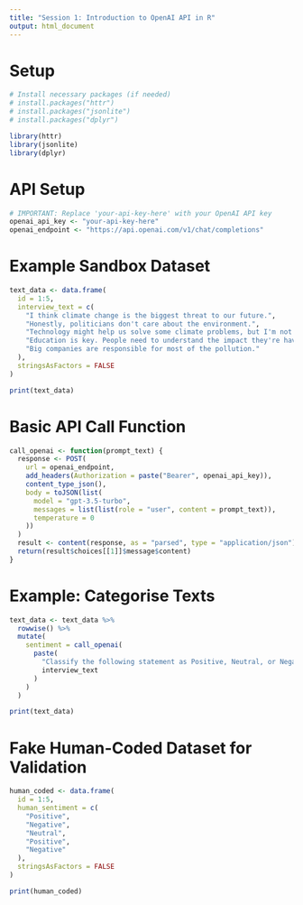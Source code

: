 ```yaml
---
title: "Session 1: Introduction to OpenAI API in R"
output: html_document
---
```


# Setup

```r
# Install necessary packages (if needed)
# install.packages("httr")
# install.packages("jsonlite")
# install.packages("dplyr")

library(httr)
library(jsonlite)
library(dplyr)
```

# API Setup

```r
# IMPORTANT: Replace 'your-api-key-here' with your OpenAI API key
openai_api_key <- "your-api-key-here"
openai_endpoint <- "https://api.openai.com/v1/chat/completions"
```

# Example Sandbox Dataset

```r
text_data <- data.frame(
  id = 1:5,
  interview_text = c(
    "I think climate change is the biggest threat to our future.",
    "Honestly, politicians don't care about the environment.",
    "Technology might help us solve some climate problems, but I'm not sure.",
    "Education is key. People need to understand the impact they're having.",
    "Big companies are responsible for most of the pollution."
  ),
  stringsAsFactors = FALSE
)

print(text_data)
```

# Basic API Call Function

```r
call_openai <- function(prompt_text) {
  response <- POST(
    url = openai_endpoint,
    add_headers(Authorization = paste("Bearer", openai_api_key)),
    content_type_json(),
    body = toJSON(list(
      model = "gpt-3.5-turbo",
      messages = list(list(role = "user", content = prompt_text)),
      temperature = 0
    ))
  )
  result <- content(response, as = "parsed", type = "application/json")
  return(result$choices[[1]]$message$content)
}
```

# Example: Categorise Texts

```r
text_data <- text_data %>%
  rowwise() %>%
  mutate(
    sentiment = call_openai(
      paste(
        "Classify the following statement as Positive, Neutral, or Negative regarding environmental issues:\n",
        interview_text
      )
    )
  )

print(text_data)
```

# Fake Human-Coded Dataset for Validation

```r
human_coded <- data.frame(
  id = 1:5,
  human_sentiment = c(
    "Positive",
    "Negative",
    "Neutral",
    "Positive",
    "Negative"
  ),
  stringsAsFactors = FALSE
)

print(human_coded)
```
